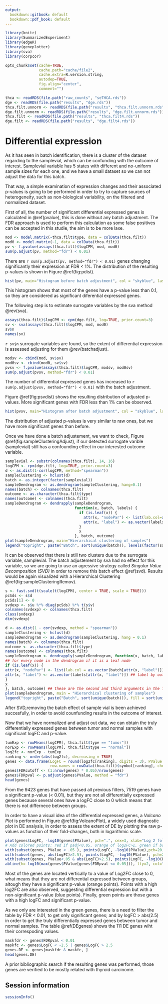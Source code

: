 ```yaml
---
output:
  bookdown::gitbook: default
  bookdown::pdf_book: default
---
```


```r
library(knitr)
library(SummarizedExperiment)
library(edgeR)
library(geneplotter)
library(sva)
library(corpcor)

opts_chunk$set(cache=TRUE,
               cache.path="cache/file2",
               cache.extra=R.version.string,
               autodep=TRUE,
               fig.align="center",
               comment="")

thca <- readRDS(file.path("raw_counts", "seTHCA.rds"))
dge <- readRDS(file.path("results", "dge.rds"))
thca.filt.unnorm <- readRDS(file.path("results", "thca.filt.unnorm.rds"))
dge.filt.unnorm <- readRDS(file.path("results", "dge.filt.unnorm.rds"))
thca.filt <- readRDS(file.path("results", "thca.filt4.rds"))
dge.filt <- readRDS(file.path("results", "dge.filt4.rds"))
```

# Differential expression

As it has seen in batch identification, there is a cluster of the dataset regarding to the samplevial, which can be confunding with the outcome of interest. Samplevial variable has 5 states with different and no-uniform sample sizes for each one, and we have a small dataset so we can not adjust the data for this batch. 

That way, a simple examination of expression changes and their associated p-values is going to be performed in order to try to capture sources of heterogeneity, such as non-biological variability, on the filtered and normalized dataset.

First of all, the number of significant differential expressed genes is calculated in \@ref(pvalue), this is done without any batch adjustment. The FDR approach is used to perform this calculation as some false positives can be accepted in this studie, the aim is to be more laxe.

```r
mod <- model.matrix(~thca.filt$type, data = colData(thca.filt))
mod0 <- model.matrix(~1, data = colData(thca.filt))
pv <- f.pvalue(assays(thca.filt)$logCPM, mod, mod0)
sum(p.adjust(pv, method="fdr") < 0.01)
```

There are `r sum(p.adjust(pv, method="fdr") < 0.01)` genes changing significantly
their expression at FDR < 1%. The distribution of the resulting p-values is shown in Figure \@ref(fig:pdist).

```r
hist(pv, main="Histogram before batch adjustment", col = "skyblue", las=1, xlab="p-values", ylab = "Frequency")
```

This histogram shows that most of the genes have a p-value less than 0.1, so they are considered as significant diferential expressed genes.

The following step is to estimate surrogate variables by the sva method \@rev(sva). 

```r
assays(thca.filt)$logCPM <- cpm(dge.filt, log=TRUE, prior.count=3)
sv <- sva(assays(thca.filt)$logCPM, mod, mod0)
sv$n
names(sv)
```

`r sv$n` surrogate variables are found, so the extent of differential expression is assessed adjusting for them \@rev(batchadjust).

```r
modsv <- cbind(mod, sv$sv)
mod0sv <- cbind(mod0, sv$sv)
pvsv <- f.pvalue(assays(thca.filt)$logCPM, modsv, mod0sv)
sum(p.adjust(pvsv, method="fdr") < 0.01)
```

The number of differential expressed genes has increased to `r sum(p.adjust(pvsv, method="fdr") < 0.01)` with the batch adjustment.

Figure \@ref(fig:psvdist) shows the resulting distribution of adjusted p-values. More significant genes with FDR less than 1% can be observed.

```r
hist(pvsv, main="Histogram after batch adjustment", col = "skyblue", las=1, xlab="p-values", ylab = "Frequency")
```

The distribution of adjusted p-values is very similar to raw ones, but we have more significant genes than before.

Once we have done a batch adjustement, we want to check, Figure \@ref(fig:sampleClusteringAdjust), if our detected surrogate varible (samplevial) still has a confounding effect in our interested outcome variable.

```r
samplevial <- substr(colnames(thca.filt), 14, 16)
logCPM <- cpm(dge.filt, log=TRUE, prior.count=3)
d <- as.dist(1-cor(logCPM, method="spearman"))
sampleClustering <- hclust(d)
batch <- as.integer(factor(samplevial))
sampleDendrogram <- as.dendrogram(sampleClustering, hang=0.1)
names(batch) <- colnames(thca.filt)
outcome <- as.character(thca.filt$type)
names(outcome) <- colnames(thca.filt)
sampleDendrogram <- dendrapply(sampleDendrogram,
                               function(x, batch, labels) {
                                 if (is.leaf(x)) {
                                   attr(x, "nodePar") <- list(lab.col=as.vector(batch[attr(x, "label")]))
                                   attr(x, "label") <- as.vector(labels[attr(x, "label")])
                                 }
                                 x
                               }, batch, outcome)
plot(sampleDendrogram, main="Hierarchical clustering of samples")
legend("topright", paste("Batch", sort(unique(batch)), levels(factor(samplevial))), fill=sort(unique(batch)))
```

It can be observed that there is still two clusters due to the surrogate variable, samplevial. The batch adjustement by sva had no effect for this variable, so we are going to use an agressive strategy called *Singular Value Decomposition (SVD)* in order to remove this batch effect \@ref(svd). Results would be again visualized with a Hierarchical Clustering \@ref(fig:sampleClusteringRemov). 

```r
s <- fast.svd(t(scale(t(logCPM), center = TRUE, scale = TRUE)))
pcSds <- s$d
pcSds[1] <- 0
svdexp <- s$u %*% diag(pcSds) %*% t(s$v)
colnames(svdexp) <- colnames(thca.filt)
class(svdexp)
dim(svdexp)
```

```r
d <- as.dist(1 - cor(svdexp, method = "spearman"))
sampleClustering <- hclust(d)
sampleDendrogram <- as.dendrogram(sampleClustering, hang = 0.1)
names(batch) <- colnames(thca.filt)
outcome <- as.character(thca.filt$type)
names(outcome) <- colnames(thca.filt)
sampleDendrogram <- dendrapply(sampleDendrogram, function(x, batch, labels) {
## for every node in the dendrogram if it is a leaf node
if (is.leaf(x)) {
attr(x, "nodePar") <- list(lab.col = as.vector(batch[attr(x, "label")])) ## color by batch
attr(x, "label") <- as.vector(labels[attr(x, "label")]) ## label by outcome
}
x
}, batch, outcome) ## these are the second and third arguments in the function
plot(sampleDendrogram, main = "Hierarchical clustering of samples")
legend("topright", paste("Batch", sort(unique(batch))), fill = sort(unique(batch)))
```

After SVD,removing the batch effect of sample vial is been achieved succesfully, in order to avoid counfunding results in the outcome of interest.

Now that we have normalized and adjust out data, we can obtain the truly differentially expressed genes between tumor and normal samples with significant logFC and p-value.

```r
tumExp <- rowMeans(logCPM[, thca.filt$type == "tumor"])
norExp <- rowMeans(logCPM[, thca.filt$type == "normal"])
log2fc <- norExp - tumExp
ranking <- order(abs(log2fc), decreasing = TRUE)
genes <- data.frame(LogFC = round(log2fc[ranking], digits = 3), PValue = round(pvsv, digits = 3), 
                    row.names = rowData(thca.filt)$symbol[ranking], check.names = FALSE)
genes$FDRcutoff <- (1:nrow(genes) * 0.05)/nrow(genes)
genes$FDRpval <- p.adjust(genes$PValue, method = "fdr")
head(genes)
```

From the 9423 genes that have passed all previous filters, 7519 genes have a significant p-value (< 0.01), but they are not all differentially expressed genes because several ones have a logFC close to 0 which means that there is not differnece between groups. 

In order to have a visual idea of the differential expressed genes, a *Volcano Plot* is performed in Figure \@ref(fig:VolcanoPlot), a widely used diagnostic
plot in DE analysis, in order to assess the extent of DE by plotting the raw p-values as function of their fold-changes, both in logarithmic scale.

```r
plot(genes$LogFC, -log10(genes$PValue), pch=".", cex=3, xlab="Log 2 fold-change", ylab="-Log 10 p-value", las=1, main="Volcano Plot")
# Add colored points: red if padj<0.05, orange of log2FC>1, green if both)
with(subset(genes, PValue < .05 ), points(LogFC, -log10(PValue),pch=20, col="chocolate1"))
with(subset(genes, abs(LogFC)>2.5), points(LogFC, -log10(PValue), pch=20, col="skyblue1"))
with(subset(genes, PValue<.05 & abs(LogFC)>2.5), points(LogFC, -log10(PValue), pch=20, col="darkolivegreen2"))
abline(h=-log10(max(genes$PValue[genes$FDRpval <= 0.05])), lty=2, col="red")
```

Most of the genes are located vertically to a value of Log2FC close to 0, what means that they are not differential expressed between groups, altough they have a significant p-value (orange points). Points with a high log2FC are also observed, suggesting differential expression but with a non-significant p-value (blue points). Finally, green points are those genes with a high logFC and significant p-value.

As we only are interested in the green genes, there is a need to filter the table by FDR < 0.01, to get only significant genes; and by logFC > abs(2.5) in order to get the truly differentially expressed genes between tumor and normal samples. The table \@ref(DEgenes) shows the 111 DE genes wiht their correspoding values.

```r
maskfdr <- genes$FDRpval < 0.01
maskfc <- genes$LogFC < -2.5 | genes$LogFC > 2.5
genes.DE <- genes[maskfdr & maskfc, ]
head(genes.DE)
```

A prior bibliographic search if the resulting genes was performed, those genes are verified to be mostly related with thyroid carcinome.

## Session information

```r
sessionInfo()
```